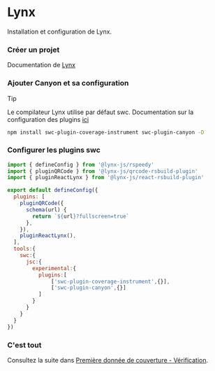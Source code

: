# Lynx


Installation et configuration de Lynx.

<Steps>

  ### Créer un projet

  Documentation de [Lynx](https://lynxjs.org/)

  ### Ajouter Canyon et sa configuration

  > [!TIP]
  >
  > Le compilateur Lynx utilise par défaut swc. Documentation sur la configuration des plugins [ici](https://lynxjs.org/zh/api/rspeedy/rspeedy.tools.swc.html#toolsswc-property)


  ```sh npm2yarn copy
  npm install swc-plugin-coverage-instrument swc-plugin-canyon -D
  ```

  ### Configurer les plugins swc

  ```js filename="lynx.config.ts" {19,20} copy
  import { defineConfig } from '@lynx-js/rspeedy'
  import { pluginQRCode } from '@lynx-js/qrcode-rsbuild-plugin'
  import { pluginReactLynx } from '@lynx-js/react-rsbuild-plugin'

  export default defineConfig({
    plugins: [
      pluginQRCode({
        schema(url) {
          return `${url}?fullscreen=true`
        },
      }),
      pluginReactLynx(),
    ],
    tools:{
      swc:{
        jsc:{
          experimental:{
            plugins:[
                ['swc-plugin-coverage-instrument',{}],
                ['swc-plugin-canyon',{}]
            ]
          }
        }
      }
    }
  })

  ```

  ### C'est tout
  Consultez la suite dans [Première donnée de couverture - Vérification](/docs/getting-started/first-coverage#verification).
</Steps>


